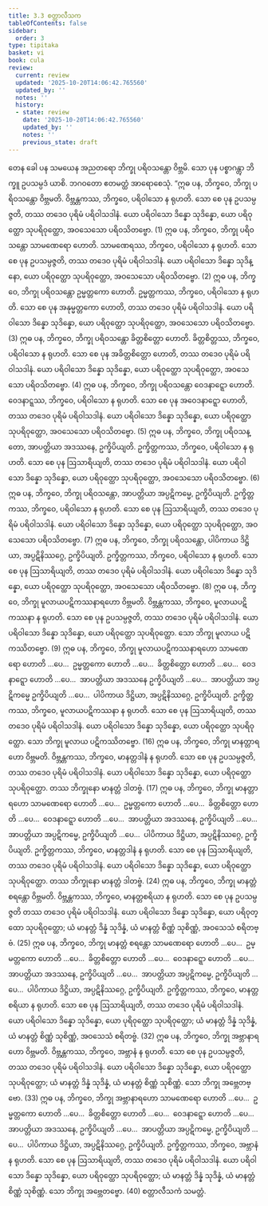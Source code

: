 ```yaml
---
title: 3.3 စတ္တာလီသက
tableOfContents: false
sidebar:
  order: 3
type: tipitaka
basket: vi
book: cula
review:
  current: review
  updated: '2025-10-20T14:06:42.765560'
  updated_by: ''
  notes: ''
  history:
  - state: review
    date: '2025-10-20T14:06:42.765560'
    updated_by: ''
    notes: ''
    previous_state: draft
---
```



<DynamicBreadcrumb />


<ReviewStatus review={frontmatter.review} showDetails={true} />

<HypothesisAnnotation frontmatter={frontmatter} />

<Division number="160" book="cula" e="ch" v="4" p="154">

<Paragraph number="673" book="cula">
တေန ခေါ ပန သမယေန အညတရော ဘိက္ခု ပရိဝသန္တော ဝိဗ္ဘမိ. သော ပုန ပစ္စာဂန္တွာ ဘိက္ခူ ဥပသမ္ပဒံ ယာစိ. ဘဂဝတော ဧတမတ္ထံ အာရောစေသုံ.
</Paragraph>

<Paragraph number="674" book="cula">
“ဣဓ ပန, ဘိက္ခဝေ, ဘိက္ခု ပရိဝသန္တော ဝိဗ္ဘမတိ. ဝိဗ္ဘန္တကဿ, ဘိက္ခဝေ, ပရိဝါသော န ရုဟတိ. သော စေ ပုန ဥပသမ္ပဇ္ဇတိ, တဿ တဒေဝ ပုရိမံ ပရိဝါသဒါနံ. ယော ပရိဝါသော ဒိန္နော သုဒိန္နော, ယော ပရိဝုတ္ထော သုပရိဝုတ္ထော, အဝသေသော ပရိဝသိတဗ္ဗော. (1)
</Paragraph>

<Paragraph number="675" book="cula">
ဣဓ ပန, ဘိက္ခဝေ, ဘိက္ခု ပရိဝသန္တော သာမဏေရော ဟောတိ. သာမဏေရဿ, ဘိက္ခဝေ, ပရိဝါသော န ရုဟတိ. သော စေ ပုန ဥပသမ္ပဇ္ဇတိ, တဿ တဒေဝ ပုရိမံ ပရိဝါသဒါနံ. ယော ပရိဝါသော ဒိန္နော သုဒိန္နော, ယော ပရိဝုတ္ထော သုပရိဝုတ္ထော, အဝသေသော ပရိဝသိတဗ္ဗော. (2)
</Paragraph>

<Paragraph number="676" book="cula">
ဣဓ ပန, ဘိက္ခဝေ, ဘိက္ခု ပရိဝသန္တော ဥမ္မတ္တကော ဟောတိ. ဥမ္မတ္တကဿ, ဘိက္ခဝေ, ပရိဝါသော န ရုဟတိ. သော စေ ပုန အနုမ္မတ္တကော ဟောတိ, တဿ တဒေဝ ပုရိမံ ပရိဝါသဒါနံ. ယော ပရိဝါသော ဒိန္နော သုဒိန္နော, ယော ပရိဝုတ္ထော သုပရိဝုတ္ထော, အဝသေသော ပရိဝသိတဗ္ဗော. (3)
</Paragraph>

<Paragraph number="677" book="cula">
ဣဓ ပန, ဘိက္ခဝေ, ဘိက္ခု ပရိဝသန္တော ခိတ္တစိတ္တော ဟောတိ. ခိတ္တစိတ္တဿ, ဘိက္ခဝေ, ပရိဝါသော န ရုဟတိ. သော စေ ပုန အခိတ္တစိတ္တော ဟောတိ, တဿ တဒေဝ ပုရိမံ ပရိဝါသဒါနံ. ယော ပရိဝါသော ဒိန္နော သုဒိန္နော, ယော ပရိဝုတ္ထော သုပရိဝုတ္ထော, အဝသေသော ပရိဝသိတဗ္ဗော. (4)
</Paragraph>

<Paragraph number="678" book="cula">
ဣဓ ပန, ဘိက္ခဝေ, ဘိက္ခု ပရိဝသန္တော ဝေဒနာဋ္ဋော ဟောတိ. ဝေဒနာဋ္ဋဿ, ဘိက္ခဝေ, ပရိဝါသော န ရုဟတိ. သော စေ ပုန အဝေဒနာဋ္ဋော ဟောတိ, တဿ တဒေဝ ပုရိမံ ပရိဝါသဒါနံ. ယော ပရိဝါသော ဒိန္နော သုဒိန္နော, ယော ပရိဝုတ္ထော သုပရိဝုတ္ထော, အဝသေသော ပရိဝသိတဗ္ဗော. (5)
</Paragraph>

<Paragraph number="679" book="cula">
ဣဓ ပန, ဘိက္ခဝေ, ဘိက္ခု ပရိဝသန္တော, အာပတ္တိယာ အဒဿနေ, ဥက္ခိပိယျတိ. ဥက္ခိတ္တကဿ, ဘိက္ခဝေ, ပရိဝါသော န ရုဟတိ. သော စေ ပုန ဩသာရိယျတိ, တဿ တဒေဝ ပုရိမံ ပရိဝါသဒါနံ. ယော ပရိဝါသော ဒိန္နော သုဒိန္နော, ယော ပရိဝုတ္ထော သုပရိဝုတ္ထော, အဝသေသော ပရိဝသိတဗ္ဗော. (6)
</Paragraph>

<Paragraph number="680" book="cula">
ဣဓ ပန, ဘိက္ခဝေ, ဘိက္ခု ပရိဝသန္တော, အာပတ္တိယာ အပ္ပဋိကမ္မေ, ဥက္ခိပိယျတိ. ဥက္ခိတ္တကဿ, ဘိက္ခဝေ, ပရိဝါသော န ရုဟတိ. သော စေ ပုန ဩသာရိယျတိ, တဿ တဒေဝ ပုရိမံ ပရိဝါသဒါနံ. ယော ပရိဝါသော ဒိန္နော သုဒိန္နော, ယော ပရိဝုတ္ထော သုပရိဝုတ္ထော, အဝသေသော ပရိဝသိတဗ္ဗော. (7)
</Paragraph>

<Paragraph number="681" book="cula">
ဣဓ ပန, ဘိက္ခဝေ, ဘိက္ခု ပရိဝသန္တော, ပါပိကာယ ဒိဋ္ဌိယာ, အပ္ပဋိနိဿဂ္ဂေ, ဥက္ခိပိယျတိ. ဥက္ခိတ္တကဿ, ဘိက္ခဝေ, ပရိဝါသော န ရုဟတိ. သော စေ ပုန ဩသာရိယျတိ, တဿ တဒေဝ ပုရိမံ ပရိဝါသဒါနံ. ယော ပရိဝါသော ဒိန္နော သုဒိန္နော, ယော ပရိဝုတ္ထော သုပရိဝုတ္ထော, အဝသေသော ပရိဝသိတဗ္ဗော. (8)
</Paragraph>

</Division>
<Division number="161" book="cula" e="ch" v="4" p="156">

<Paragraph number="682" book="cula">
ဣဓ ပန, ဘိက္ခဝေ, ဘိက္ခု မူလာယပဋိကဿနာရဟော ဝိဗ္ဘမတိ. ဝိဗ္ဘန္တကဿ, ဘိက္ခဝေ, မူလာယပဋိကဿနာ န ရုဟတိ. သော စေ ပုန ဥပသမ္ပဇ္ဇတိ, တဿ တဒေဝ ပုရိမံ ပရိဝါသဒါနံ. ယော ပရိဝါသော ဒိန္နော သုဒိန္နော, ယော ပရိဝုတ္ထော သုပရိဝုတ္ထော. သော ဘိက္ခု မူလာယ ပဋိကဿိတဗ္ဗော. (9)
</Paragraph>

<Paragraph number="683" book="cula">
ဣဓ ပန, ဘိက္ခဝေ, ဘိက္ခု မူလာယပဋိကဿနာရဟော သာမဏေရော ဟောတိ …ပေ…  ဥမ္မတ္တကော ဟောတိ …ပေ…  ခိတ္တစိတ္တော ဟောတိ …ပေ…  ဝေဒနာဋ္ဋော ဟောတိ …ပေ…  အာပတ္တိယာ အဒဿနေ ဥက္ခိပိယျတိ …ပေ…  အာပတ္တိယာ အပ္ပဋိကမ္မေ ဥက္ခိပိယျတိ …ပေ…  ပါပိကာယ ဒိဋ္ဌိယာ, အပ္ပဋိနိဿဂ္ဂေ, ဥက္ခိပိယျတိ. ဥက္ခိတ္တကဿ, ဘိက္ခဝေ, မူလာယပဋိကဿနာ န ရုဟတိ. သော စေ ပုန ဩသာရိယျတိ, တဿ တဒေဝ ပုရိမံ ပရိဝါသဒါနံ. ယော ပရိဝါသော ဒိန္နော သုဒိန္နော, ယော ပရိဝုတ္ထော သုပရိဝုတ္ထော. သော ဘိက္ခု မူလာယ ပဋိကဿိတဗ္ဗော. (16)
</Paragraph>

</Division>
<Division number="162" book="cula" e="ch" v="4" p="156">

<Paragraph number="684" book="cula">
ဣဓ ပန, ဘိက္ခဝေ, ဘိက္ခု မာနတ္တာရဟော ဝိဗ္ဘမတိ. ဝိဗ္ဘန္တကဿ, ဘိက္ခဝေ, မာနတ္တဒါနံ န ရုဟတိ. သော စေ ပုန ဥပသမ္ပဇ္ဇတိ, တဿ တဒေဝ ပုရိမံ ပရိဝါသဒါနံ. ယော ပရိဝါသော ဒိန္နော သုဒိန္နော, ယော ပရိဝုတ္ထော သုပရိဝုတ္ထော. တဿ ဘိက္ခုနော မာနတ္တံ ဒါတဗ္ဗံ. (17)
</Paragraph>

<Paragraph number="685" book="cula">
ဣဓ ပန, ဘိက္ခဝေ, ဘိက္ခု မာနတ္တာရဟော သာမဏေရော ဟောတိ …ပေ…  ဥမ္မတ္တကော ဟောတိ …ပေ…  ခိတ္တစိတ္တော ဟောတိ …ပေ…  ဝေဒနာဋ္ဋော ဟောတိ …ပေ…  အာပတ္တိယာ အဒဿနေ, ဥက္ခိပိယျတိ …ပေ…  အာပတ္တိယာ အပ္ပဋိကမ္မေ, ဥက္ခိပိယျတိ …ပေ…  ပါပိကာယ ဒိဋ္ဌိယာ, အပ္ပဋိနိဿဂ္ဂေ, ဥက္ခိပိယျတိ. ဥက္ခိတ္တကဿ, ဘိက္ခဝေ, မာနတ္တဒါနံ န ရုဟတိ. သော စေ ပုန ဩသာရိယျတိ, တဿ တဒေဝ ပုရိမံ ပရိဝါသဒါနံ. ယော ပရိဝါသော ဒိန္နော သုဒိန္နော, ယော ပရိဝုတ္ထော သုပရိဝုတ္ထော. တဿ ဘိက္ခုနော မာနတ္တံ ဒါတဗ္ဗံ. (24)
</Paragraph>

</Division>
<Division number="163" book="cula" e="ch" v="4" p="156">

<Paragraph number="686" book="cula">
ဣဓ ပန, ဘိက္ခဝေ, ဘိက္ခု မာနတ္တံ စရန္တော ဝိဗ္ဘမတိ. ဝိဗ္ဘန္တကဿ, ဘိက္ခဝေ, မာနတ္တစရိယာ န ရုဟတိ. သော စေ ပုန ဥပသမ္ပဇ္ဇတိ တဿ တဒေဝ ပုရိမံ ပရိဝါသဒါနံ. ယော ပရိဝါသော ဒိန္နော သုဒိန္နော, ယော ပရိဝုတ္ထော သုပရိဝုတ္ထော; ယံ မာနတ္တံ ဒိန္နံ သုဒိန္နံ, ယံ မာနတ္တံ စိဏ္ဏံ သုစိဏ္ဏံ, အဝသေသံ စရိတဗ္ဗံ. (25)
</Paragraph>

<Paragraph number="687" book="cula">
ဣဓ ပန, ဘိက္ခဝေ, ဘိက္ခု မာနတ္တံ စရန္တော သာမဏေရော ဟောတိ …ပေ…  ဥမ္မတ္တကော ဟောတိ …ပေ…  ခိတ္တစိတ္တော ဟောတိ …ပေ…  ဝေဒနာဋ္ဋော ဟောတိ …ပေ…  အာပတ္တိယာ အဒဿနေ, ဥက္ခိပိယျတိ …ပေ…  အာပတ္တိယာ အပ္ပဋိကမ္မေ, ဥက္ခိပိယျတိ …ပေ…  ပါပိကာယ ဒိဋ္ဌိယာ, အပ္ပဋိနိဿဂ္ဂေ, ဥက္ခိပိယျတိ. ဥက္ခိတ္တကဿ, ဘိက္ခဝေ, မာနတ္တစရိယာ န ရုဟတိ. သော စေ ပုန ဩသာရိယျတိ, တဿ တဒေဝ ပုရိမံ ပရိဝါသဒါနံ. ယော ပရိဝါသော ဒိန္နော သုဒိန္နော, ယော ပုရိဝုတ္ထော သုပရိဝုတ္ထော; ယံ မာနတ္တံ ဒိန္နံ သုဒိန္နံ, ယံ မာနတ္တံ စိဏ္ဏံ သုစိဏ္ဏံ, အဝသေသံ စရိတဗ္ဗံ. (32)
</Paragraph>

</Division>
<Division number="164" book="cula" e="ch" v="4" p="157">

<Paragraph number="688" book="cula">
ဣဓ ပန, ဘိက္ခဝေ, ဘိက္ခု အဗ္ဘာနာရဟော ဝိဗ္ဘမတိ. ဝိဗ္ဘန္တကဿ, ဘိက္ခဝေ, အဗ္ဘာနံ န ရုဟတိ. သော စေ ပုန ဥပသမ္ပဇ္ဇတိ, တဿ တဒေဝ ပုရိမံ ပရိဝါသဒါနံ. ယော ပရိဝါသော ဒိန္နော သုဒိန္နော, ယော ပရိဝုတ္ထော သုပရိဝုတ္ထော; ယံ မာနတ္တံ ဒိန္နံ သုဒိန္နံ, ယံ မာနတ္တံ စိဏ္ဏံ သုစိဏ္ဏံ. သော ဘိက္ခု အဗ္ဘေတဗ္ဗော. (33)
</Paragraph>

<Paragraph number="689" book="cula">
ဣဓ ပန, ဘိက္ခဝေ, ဘိက္ခု အဗ္ဘာနာရဟော သာမဏေရော ဟောတိ …ပေ…  ဥမ္မတ္တကော ဟောတိ …ပေ…  ခိတ္တစိတ္တော ဟောတိ …ပေ…  ဝေဒနာဋ္ဋော ဟောတိ …ပေ…  အာပတ္တိယာ အဒဿနေ, ဥက္ခိပိယျတိ …ပေ…  အာပတ္တိယာ အပ္ပဋိကမ္မေ, ဥက္ခိပိယျတိ …ပေ…  ပါပိကာယ ဒိဋ္ဌိယာ, အပ္ပဋိနိဿဂ္ဂေ, ဥက္ခိပိယျတိ. ဥက္ခိတ္တကဿ, ဘိက္ခဝေ, အဗ္ဘာနံ န ရုဟတိ. သော စေ ပုန ဩသာရိယျတိ, တဿ တဒေဝ ပုရိမံ ပရိဝါသဒါနံ. ယော ပရိဝါသော ဒိန္နော သုဒိန္နော, ယော ပရိဝုတ္ထော သုပရိဝုတ္ထော; ယံ မာနတ္တံ ဒိန္နံ သုဒိန္နံ, ယံ မာနတ္တံ စိဏ္ဏံ သုစိဏ္ဏံ. သော ဘိက္ခု အဗ္ဘေတဗ္ဗော. (40)

</Paragraph>
</Division>

<Paragraph number="690" type="center" book="cula">
စတ္တာလီသကံ သမတ္တံ.
</Paragraph>